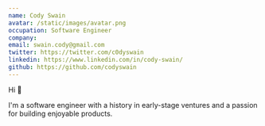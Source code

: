 ```yaml
---
name: Cody Swain
avatar: /static/images/avatar.png
occupation: Software Engineer
company: 
email: swain.cody@gmail.com
twitter: https://twitter.com/c0dyswain
linkedin: https://www.linkedin.com/in/cody-swain/
github: https://github.com/codyswain
---
```


Hi 👋

I'm a software engineer with a history in early-stage ventures and a passion for building enjoyable products.
